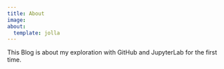```yaml
---
title: About
image:
about:
  template: jolla
---
```


This Blog is about my exploration with GitHub and JupyterLab for the first time. 
